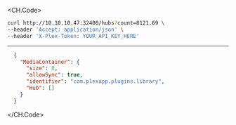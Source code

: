 
<CH.Code>
```bash Example Request
curl http://10.10.10.47:32400/hubs?count=8121.69 \
--header 'Accept: application/json' \
--header 'X-Plex-Token: YOUR_API_KEY_HERE'
```
---

```json Example Response
  {
    "MediaContainer": {
      "size": 8,
      "allowSync": true,
      "identifier": "com.plexapp.plugins.library",
      "Hub": []
    }
  }
```
</CH.Code>

